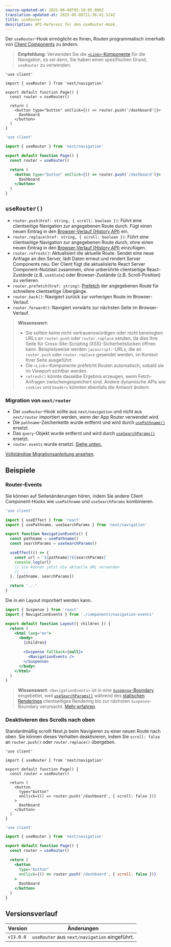 ```yaml
---
source-updated-at: 2025-06-08T05:18:05.000Z
translation-updated-at: 2025-06-08T21:36:41.524Z
title: useRouter
description: API-Referenz für den useRouter-Hook.
---
```


Der `useRouter`-Hook ermöglicht es Ihnen, Routen programmatisch innerhalb von [Client Components](/docs/app/getting-started/server-and-client-components) zu ändern.

> **Empfehlung:** Verwenden Sie die [`<Link>`-Komponente](/docs/app/api-reference/components/link) für die Navigation, es sei denn, Sie haben einen spezifischen Grund, `useRouter` zu verwenden.

```tsx filename="app/example-client-component.tsx" switcher
'use client'

import { useRouter } from 'next/navigation'

export default function Page() {
  const router = useRouter()

  return (
    <button type="button" onClick={() => router.push('/dashboard')}>
      Dashboard
    </button>
  )
}
```

```jsx filename="app/example-client-component.js" switcher
'use client'

import { useRouter } from 'next/navigation'

export default function Page() {
  const router = useRouter()

  return (
    <button type="button" onClick={() => router.push('/dashboard')}>
      Dashboard
    </button>
  )
}
```

## `useRouter()`

- `router.push(href: string, { scroll: boolean })`: Führt eine clientseitige Navigation zur angegebenen Route durch. Fügt einen neuen Eintrag in den [Browser-Verlauf (History API)](https://developer.mozilla.org/docs/Web/API/History_API) ein.
- `router.replace(href: string, { scroll: boolean })`: Führt eine clientseitige Navigation zur angegebenen Route durch, ohne einen neuen Eintrag in den [Browser-Verlauf (History API)](https://developer.mozilla.org/docs/Web/API/History_API) einzufügen.
- `router.refresh()`: Aktualisiert die aktuelle Route. Sendet eine neue Anfrage an den Server, lädt Daten erneut und rendert Server Components neu. Der Client fügt die aktualisierte React Server Component-Nutzlast zusammen, ohne unberührte clientseitige React-Zustände (z.B. `useState`) oder Browser-Zustände (z.B. Scroll-Position) zu verlieren.
- `router.prefetch(href: string)`: [Prefetch](/docs/app/getting-started/linking-and-navigating#prefetching) der angegebenen Route für schnellere clientseitige Übergänge.
- `router.back()`: Navigiert zurück zur vorherigen Route im Browser-Verlauf.
- `router.forward()`: Navigiert vorwärts zur nächsten Seite im Browser-Verlauf.

> **Wissenswert**:
>
> - Sie sollten keine nicht vertrauenswürdigen oder nicht bereinigten URLs an `router.push` oder `router.replace` senden, da dies Ihre Seite für Cross-Site-Scripting (XSS)-Sicherheitslücken öffnen kann. Beispielsweise werden `javascript:`-URLs, die an `router.push` oder `router.replace` gesendet werden, im Kontext Ihrer Seite ausgeführt.
> - Die `<Link>`-Komponente prefetcht Routen automatisch, sobald sie im Viewport sichtbar werden.
> - `refresh()` könnte dasselbe Ergebnis erzeugen, wenn Fetch-Anfragen zwischengespeichert sind. Andere dynamische APIs wie `cookies` und `headers` könnten ebenfalls die Antwort ändern.

### Migration von `next/router`

- Der `useRouter`-Hook sollte aus `next/navigation` und nicht aus `next/router` importiert werden, wenn der App Router verwendet wird.
- Die `pathname`-Zeichenkette wurde entfernt und wird durch [`usePathname()`](/docs/app/api-reference/functions/use-pathname) ersetzt.
- Das `query`-Objekt wurde entfernt und wird durch [`useSearchParams()`](/docs/app/api-reference/functions/use-search-params) ersetzt.
- `router.events` wurde ersetzt. [Siehe unten.](#router-events)

[Vollständige Migrationsanleitung ansehen](/docs/app/guides/migrating/app-router-migration).

## Beispiele

### Router-Events

Sie können auf Seitenänderungen hören, indem Sie andere Client Component-Hooks wie `usePathname` und `useSearchParams` kombinieren.

```jsx filename="app/components/navigation-events.js"
'use client'

import { useEffect } from 'react'
import { usePathname, useSearchParams } from 'next/navigation'

export function NavigationEvents() {
  const pathname = usePathname()
  const searchParams = useSearchParams()

  useEffect(() => {
    const url = `${pathname}?${searchParams}`
    console.log(url)
    // Sie können jetzt die aktuelle URL verwenden
    // ...
  }, [pathname, searchParams])

  return '...'
}
```

Die in ein Layout importiert werden kann.

```jsx filename="app/layout.js" highlight={2,10-12}
import { Suspense } from 'react'
import { NavigationEvents } from './components/navigation-events'

export default function Layout({ children }) {
  return (
    <html lang="en">
      <body>
        {children}

        <Suspense fallback={null}>
          <NavigationEvents />
        </Suspense>
      </body>
    </html>
  )
}
```

> **Wissenswert**: `<NavigationEvents>` ist in eine [`Suspense`-Boundary](/docs/app/api-reference/file-conventions/loading#examples) eingebettet, weil [`useSearchParams()`](/docs/app/api-reference/functions/use-search-params) während des [statischen Renderings](/docs/app/getting-started/partial-prerendering#static-rendering) clientseitiges Rendering bis zur nächsten `Suspense`-Boundary verursacht. [Mehr erfahren](/docs/app/api-reference/functions/use-search-params#behavior).

### Deaktivieren des Scrolls nach oben

Standardmäßig scrollt Next.js beim Navigieren zu einer neuen Route nach oben. Sie können dieses Verhalten deaktivieren, indem Sie `scroll: false` an `router.push()` oder `router.replace()` übergeben.

```tsx filename="app/example-client-component.tsx" switcher
'use client'

import { useRouter } from 'next/navigation'

export default function Page() {
  const router = useRouter()

  return (
    <button
      type="button"
      onClick={() => router.push('/dashboard', { scroll: false })}
    >
      Dashboard
    </button>
  )
}
```

```jsx filename="app/example-client-component.jsx" switcher
'use client'

import { useRouter } from 'next/navigation'

export default function Page() {
  const router = useRouter()

  return (
    <button
      type="button"
      onClick={() => router.push('/dashboard', { scroll: false })}
    >
      Dashboard
    </button>
  )
}
```

## Versionsverlauf

| Version   | Änderungen                                        |
| --------- | ------------------------------------------------ |
| `v13.0.0` | `useRouter` aus `next/navigation` eingeführt.    |
